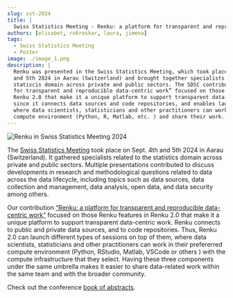 ```yaml
---
slug: sst-2024
title: |
  Swiss Statistics Meeting - Renku: a platform for transparent and reproducible data-centric work
authors: [elisabet, rokroskar, laura, jimena]
tags:
  - Swiss Statistics Meeting
  - Poster
image: ./image_1.png
description: |
  Renku was presented in the Swiss Statistics Meeting, which took place on Sept. 4th
  and 5th 2024 in Aarau (Switzerland) and brought together specialists related to 
  statiscis domain across private and public sectors. The SDSC contribution “Renku: a platform 
  for transparent and reproducible data-centric work” focused on those features in 
  Renku 2.0 that make it a unique platform to support transparent data-centric work, 
  since it connects data sources and code repositories, and enables launching sessions, 
  where data scientists, statisticians and other practitioners can work in their prefererred
  compute environment (Python, R, Matlab, etc. ) and share their work.
---
```


![Renku in Swiss Statistics Meeting 2024](./image_1.png)

<!-- truncate -->

The [Swiss Statistics Meeting](https://stat.ch/en/swiss_statistics_meeting) took place
on Sept. 4th and 5th 2024 in Aarau (Switzerland). It gathered specialists related to
the statistics domain across private and public sectors. Multiple presentations contributed
to discuss developments in research and methodological questions related to data across
the data lifecycle, including topics such as data sources,
data collection and management, data analysis, open data, and data security among others.

Our contribution [“Renku: a platform for transparent and reproducible data-centric work”](https://drive.google.com/file/d/1qYsrPm4rm3Osjmjvmoz0RIgWyxWN335F/view?usp=share_link)
focused on those Renku features in Renku 2.0 that make it a unique platform to support
transparent data-centric work. Renku connects to public and private data sources, and to
code repositories. Thus, Renku 2.0 can launch different types of sessions on top of them,
where data scientists, statisticians and other practitioners can work in their prefererred
compute environment (Python, RStudio, Matlab, VSCode or others ) with the compute infrastructure
that they select. Having these three components under the same umbrella makes it easier to
share data-related work within the same team and with the broader community.

Check out the conference [book of abstracts](https://portal-cdn.scnat.ch/asset/60cc5dbd-13e2-53a0-ab5b-d8ba9110c661/Book_of_Abstract%202024_v5.pdf?b=7e802f5d-0c36-585d-9da6-946c253778f8&v=29652b64-c1dd-5bea-bf07-13e6be5fc292_0&s=LgOJou7xqSX7gljgrR5fBZqhBZtQKxMerJzYdDOq2kWX3c64qcNH-YRd5Fv1jY0Lu1OEmh5n2pYG1nVkMg0RsRzHaoEcYrtKvtItNNOwYcyl0oby2aq4OGuHmzmTC_on2D4qWefxMZY7x5jBUlasvEaebv5GUe8fYjfOpogW7AU).
